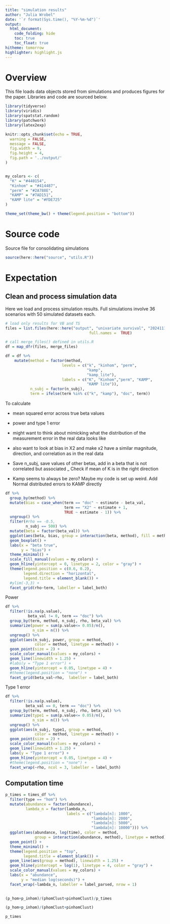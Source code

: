 ```yaml
---
title: "simulation results"
author: "Julia Wrobel"
date: '`r format(Sys.time(), "%Y-%m-%d")`'
output:
  html_document: 
    code_folding: hide
    toc: true
    toc_float: true
hitheme: tomorrow
highlighter: highlight.js
---
```


# Overview

This file loads data objects stored from simulations and produces figures for the paper. Libraries and code are sourced below. 

```r
library(tidyverse)
library(viridis)
library(spatstat.random)
library(patchwork)
library(latex2exp)

knitr::opts_chunk$set(echo = TRUE,
  warning = FALSE,
  message = FALSE,
  fig.width = 9,
  fig.height = 4,
  fig.path = '../output/'
)


my_colors <- c(
  "K" = "#440154",
  "Kinhom" = "#414487",
  "perm" = "#2A788E",
  "KAMP" = "#7AD151",
  "KAMP lite" = "#FDE725"
)

theme_set(theme_bw() + theme(legend.position = "bottom"))
```

# Source code

Source file for consolidating simulations

```r
source(here::here("source", "utils.R"))
```


# Expectation

## Clean and process simulation data

Here we load and process simulation results. Full simulations involve 36 scenarios with 50 simulated datasets each.


```r
# load only results for VB and TS
files = list.files(here::here("output", "univariate_survival", "20241118"), 
									 full.names =  TRUE)

# call merge_files() defined in utils.R
df = map_dfr(files, merge_files)

```




```r

df = df %>%
    mutate(method = factor(method,
                         levels = c("k", "kinhom", "perm", 
                                    "kamp",  
                                    "kamp_lite"),
                         labels = c("K", "Kinhom","perm", "KAMP",
                                    "KAMP lite")),
           n_subj = factor(n_subj),
           term = ifelse(term %in% c("k", "kamp"), "doc", term)) 
```



To calculate

- mean squared error across true beta values
- power and type 1 error 
- might want to think about mimicking what the distribution of the measurement error in the real data looks like
- also want to look at bias in X2 and make x2 have a similar magnitude, direction, and correlation as in the real data

- Save n_subj, save values of other betas, add in a beta that is not correlated but associated
_ Check if mean of K is in the right direction
- Kamp seems to always be zero? Maybe my code is set up weird.  Add Normal distributed errors to KAMP directly 

```r

df %>%
  group_by(method) %>%
  mutate(bias = case_when(term == "doc" ~ estimate - beta_val,
                          term == "X2" ~ estimate + 1,
                          TRUE ~ estimate - 1)) %>%
  ungroup() %>%
  filter(#rho == -0.5, 
         n_subj == 500) %>%
  mutate(beta = factor(beta_val)) %>%
  ggplot(aes(beta, bias, group = interaction(beta, method), fill = method)) +
  geom_boxplot() +
  labs(x = "beta true",
       y = "bias") +
  theme_minimal() +
  scale_fill_manual(values = my_colors) +
  geom_hline(yintercept = 0, linetype = 2, color = "gray") +
  theme(legend.position = c(0.6, 0.2),
        legend.direction = "horizontal",
        legend.title = element_blank()) +
  #ylim(-3,3) +
  facet_grid(rho~term, labeller = label_both) 

```


Power


```r
df %>%
  filter(!is.na(p.value),
          beta_val != 0, term == "doc") %>%
  group_by(term, method, n_subj, rho, beta_val) %>%
  summarize(power = sum(p.value<= 0.05)/n(),
            n_sim = n()) %>%
  ungroup() %>%
  ggplot(aes(n_subj, power, group = method,
             color = method, linetype = method)) +
  geom_point(size = 2) +
  scale_color_manual(values = my_colors) +
  geom_line(linewidth = 1.25) +
  #labs(y = "Type 1 error") +
  geom_hline(yintercept = 0.05, linetype = 4) +
  #theme(legend.position = "none") +
  facet_grid(beta_val~rho,  labeller = label_both)
```


Type 1 error

```r
df %>%
  filter(!is.na(p.value),
         beta_val == 0, term == "doc") %>%
  group_by(term, method, n_subj, rho, beta_val) %>%
  summarize(type1 = sum(p.value<= 0.05)/n(),
            n_sim = n()) %>%
  ungroup() %>%
  ggplot(aes(n_subj, type1, group = method,
             color = method, linetype = method)) +
  geom_point(size = 2) +
  scale_color_manual(values = my_colors) +
  geom_line(linewidth = 1.25) +
  labs(y = "Type 1 error") +
  geom_hline(yintercept = 0.05, linetype = 4) +
  #theme(legend.position = "none") +
  facet_wrap(~rho, ncol = 3, labeller = label_both)

```



## Computation time


```r
p_times = times_df %>%
  filter(type == "hom") %>%
  mutate(abundance = factor(abundance),
         lambda_n = factor(lambda_n,
                           labels = c("lambda[n]: 1000",
                                      "lambda[n]: 2000",
                                      "lambda[n]: 5000",
                                      "lambda[n]: 10000"))) %>%
  ggplot(aes(abundance, log(time), color = method, 
             group = interaction(abundance, method), linetype = method)) +
  geom_point() +
  theme_minimal() + 
  theme(legend.position = "top",
        legend.title = element_blank()) +
  geom_line(aes(group = method), linewidth = 1.25) +
  geom_hline(yintercept = log(1), linetype = 4, color = "gray") +
  scale_color_manual(values = my_colors) +
  labs(x = "abundance",
       y = "median log(seconds)") +
  facet_wrap(~lambda_n, labeller = label_parsed, nrow = 1)
  
```





```r

(p_hom+p_inhom)/(phomClust+pinhomClust)/p_times

```


```r

(p_hom+p_inhom)/(phomClust+pinhomClust)

```

```r

p_times

```



